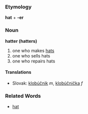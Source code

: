 === Etymology ===
'''hat''' + '''-er'''
=== Noun ===
'''hatter (hatters)'''
# one who makes [[hat|hats]]
# one who sells hats
# one who repairs hats
==== Translations ====
*Slovak: [[klobúčnik]] ''m'', [[klobúčnička]] ''f''
=== Related Words ===
* [[hat]]